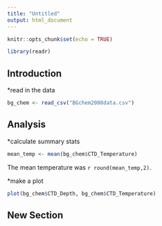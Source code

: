 ```yaml
---
title: "Untitled"
output: html_document
---
```


```r
knitr::opts_chunk$set(echo = TRUE)
```



```r
library(readr)

```

## Introduction

*read in the data

```r
bg_chem <- read_csv("BGchem2008data.csv")
```


## Analysis

*calculate summary stats
```r
mean_temp <- mean(bg_chem$CTD_Temperature)
```

The mean temperature was `r round(mean_temp,2)`.

*make a plot

```r
plot(bg_chem$CTD_Depth, bg_chem$CTD_Temperature)
```
## New Section
